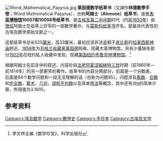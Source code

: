 {{Infobox requested}}
[[File:Rhind_Mathematical_Papyrus.jpg|thumb]] 
'''莱因德数学纸草书'''（又譯作'''林德數學手卷'''；Rhind Mathematical Papyrus），也称'''阿姆士（Ahmose）纸草书'''，或者'''[[大英博物馆|大英博物馆]]10057和10058号纸草书'''，是[[古埃及|古埃及]][[第二中间期|第二中间期]]时代（约[[前1650年|前1650年]]）由[[僧侣|僧侣]]阿姆士在纸草上抄写的一部数学著作，与[[莫斯科纸草书|莫斯科纸草书]]齐名，是最具代表性的古埃及数学原始文献之一。

这部纸草书总长525[[厘米|厘米]]，高33厘米，最初应该非法盗掘于[[底比斯|底比斯]]的[[拉美西斯神庙|拉美西斯神庙]]附近。[[1858年|1858年]]为[[苏格兰|苏格兰]][[收藏家|收藏家]][[莱因德|莱因德]]购得，现藏大英博物馆。另有少量缺失部分[[1922年|1922年]]在纽约私人收藏中发现，现藏[[美国|美国]][[纽约|纽约]][[布鲁克林博物馆|布鲁克林博物馆]]。<ref>李文林主编《数学珍宝》，科学出版社</ref>

根据阿姆士在前言中的叙述，内容抄自[[法老|法老]][[阿蒙涅姆赫特三世|阿蒙涅姆赫特三世]]时期（前1860年—前1814年）的另一部更早的著作。纸草书的内容分两部分，前面是一个分数表，后面是84个数学问题和一段无法理解的话（也称为问题85）。问题涉及[[素数|素数]]、[[合数|合数]]和[[完全数|完全数]]，[[算术|算术]]，[[几何|几何]]，[[调和平均数|调和平均数]]以及简单[[筛法|筛法]]等概念，其中还有对[[Pi|π]]的简单计算，所得值为3.1605。

==参考资料==
{{reflist}}

{{大英博物館}}

{{Authority control}}
[[Category:埃及数学|Category:埃及数学]]
[[Category:數學史|Category:數學史]]
[[Category:手抄本|Category:手抄本]]
[[Category:古埃及文学|Category:古埃及文学]]